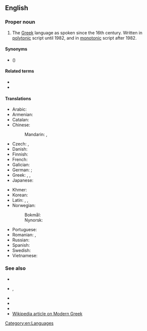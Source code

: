 ==English==

===Proper noun===
{{en-proper noun|head=[[modern|Modern]] [[Greek]]}}

# The [[Greek]] language as spoken since the 16th century. Written in [[polytonic]] script until 1982, and in [[monotonic]] script after 1982.

====Synonyms====
* {{sense|post-16th century Greek}} {{l|en|Greek}} ({{l|en|New Greek}})

====Related terms====
* {{l|en|Ancient Greek}}
* {{l|en|Classical Greek}}

====Translations====
{{trans-top|Modern Greek}}
* Arabic: {{t|ar|اَللُّغَة اَلْيُونَانِيَّة اَلْحَدِيثَة|f|tr=al-luḡa l-yūnāniyya l-ḥadīṯa}}
* Armenian: {{t|hy|նոր հունարեն}}
* Catalan: {{t|ca|grec modern|m}}
* Chinese:
*: Mandarin: {{t|cmn|現代希臘語|sc=Hani}}, {{t|cmn|现代希腊语|tr=xiàndài Xīlà-yǔ|sc=Hani}}
* Czech: {{t+|cs|novořečtina|f}}, {{t|cs|moderní řečtina|f}}
* Danish: {{t|da|nygræsk|n}}
* Finnish: {{t|fi|nykykreikka}}
* French: {{t+|fr|néo-grec}}
* Galician: {{t|gl|grego moderno|m}}
* German: {{t+|de|Neugriechisch|n}}; {{qualifier|adjective}} {{t+|de|neugriechisch}}
* Greek: {{t|el|νέα ελληνικά|n-p}}, {{t|el|νεοελληνικά|n-p}}, {{t|el|νέα ελληνική|f}}
* Japanese: {{t|ja|現代ギリシア語|tr=げんだいぎりしゃご, gendai Girisha-go}}
{{trans-mid}}
* Khmer: {{t|km|ក្រិកទំនើប|sc=Khmr|tr=krəc tumnəəp}}
* Korean: {{t+|ko|현대 그리스어|tr=hyeondae Geuriseu-eo}}
* Latin: {{t|la|[[lingua]] [[neograeca]]}}, {{t|la|[[lingua]] [[graeca]] [[nova]]}}, {{t|la|[[lingua]] [[graeca]] [[vulgaris]]}}
* Norwegian:
*: Bokmål: {{t|no|nygresk|m}}
*: Nynorsk: {{t|nn|nygresk|m}}
* Portuguese: {{t+|pt|grego moderno|m}}
* Romanian: {{t+|ro|neogreacă|f}}, {{t|ro|greaca modernă|f}} {{qualifier|def. form}}
* Russian: {{t+|ru|новогре́ческий|m}}
* Spanish: {{t|es|griego moderno|m}}
* Swedish: {{t|sv|nygrekiska|c}}
* Vietnamese: {{t|vi|tiếng Hy Lạp hiện đại}}
{{trans-bottom}}

===See also===
* {{l|en|Classical Greek}}
* {{l|en|Demotic Greek}}, {{l|en|demotic}}
* {{l|en|Katharevousa}}
* {{l|en|Koine}}
* {{l|en|polytonic}}
* [[w:Modern Greek|Wikipedia article on Modern Greek]]

[[Category:en:Languages]]
